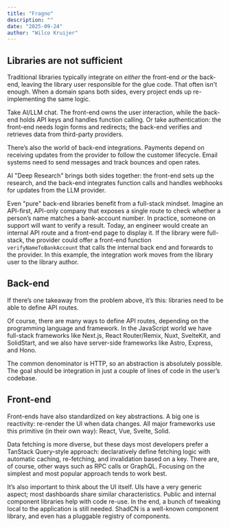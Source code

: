 ```yaml
---
title: "Fragno"
description: ""
date: "2025-09-24"
author: "Wilco Kruijer"
---
```


## Libraries are not sufficient

Traditional libraries typically integrate on _either_ the front-end _or_ the back-end, leaving the
library user responsible for the glue code. That often isn't enough. When a domain spans both sides,
every project ends up re-implementing the same logic.

Take AI/LLM chat. The front-end owns the user interaction, while the back-end holds API keys and
handles function calling. Or take authentication: the front-end needs login forms and redirects; the
back-end verifies and retrieves data from third-party providers.

There’s also the world of back-end integrations. Payments depend on receiving updates from the
provider to follow the customer lifecycle. Email systems need to send messages and track bounces and
open rates.

AI "Deep Research" brings both sides together: the front-end sets up the research, and the back-end
integrates function calls and handles webhooks for updates from the LLM provider.

Even "pure" back-end libraries benefit from a full-stack mindset. Imagine an API-first, API-only
company that exposes a single route to check whether a person’s name matches a bank-account number.
In practice, someone on support will want to verify a result. Today, an engineer would create an
internal API route and a front-end page to display it. If the library were full-stack, the provider
could offer a front-end function `verifyNameToBankAccount` that calls the internal back end and
forwards to the provider. In this example, the integration work moves from the library user to the
library author.

## Back-end

If there’s one takeaway from the problem above, it’s this: libraries need to be able to define API
routes.

Of course, there are many ways to define API routes, depending on the programming language and
framework. In the JavaScript world we have full-stack frameworks like Next.js, React Router/Remix,
Nuxt, SvelteKit, and SolidStart, and we also have server-side frameworks like Astro, Express, and
Hono.

The common denominator is HTTP, so an abstraction is absolutely possible. The goal should be
integration in just a couple of lines of code in the user’s codebase.

## Front-end

Front-ends have also standardized on key abstractions. A big one is reactivity: re-render the UI
when data changes. All major frameworks use this primitive (in their own way): React, Vue, Svelte,
Solid.

Data fetching is more diverse, but these days most developers prefer a TanStack Query-style
approach: declaratively define fetching logic with automatic caching, re-fetching, and invalidation
based on a key. There are, of course, other ways such as RPC calls or GraphQL. Focusing on the
simplest and most popular approach tends to work best.

It’s also important to think about the UI itself. UIs have a very generic aspect; most dashboards
share similar characteristics. Public and internal component libraries help with code re-use. In the
end, a bunch of tweaking local to the application is still needed. ShadCN is a well-known component
library, and even has a pluggable registry of components.
